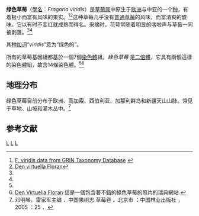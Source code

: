 {{Speciesbox
| name = 绿色草莓
| image = Fragaria viridis fruit - Keila.jpg
| image_width = 201px
| image2_caption = 草莓花
| divisio = [[被子植物門|被子植物門]] Magnoliophyta
| genus = Fragaria
| species = viridis
| authority = [[Antoine_Nicolas_Duchesne|Duchesne]], 1766
}}

'''绿色草莓'''（[[學名|學名]]：''Fragaria viridis''）是[[草莓属|草莓属]]中原生于[[欧洲|欧洲]]与中亚的一个[[种|种]]，有着极小而富有风味的果实。<ref name="ars">[http://www.ars-grin.gov/cgi-bin/npgs/html/taxon.pl?268 F. viridis data from GRIN Taxonomy Database] {{webarchive|url=https://web.archive.org/web/20090115043259/http://www.ars-grin.gov/cgi-bin/npgs/html/taxon.pl?268 |date=2009-01-15 }}</ref><ref name="linnaeus">[http://linnaeus.nrm.se/flora/di/rosa/fraga/fragvir.html Den virtuella Floran]</ref>这种草莓几乎没有[[草莓|普通草莓]]的风味，而富清爽的酸味。它以有时不变红就成熟而得名。采摘时，花萼常随着明显的喀啦声与草莓一同被剥落。<ref name="ars"/><ref name="linnaeus"/>

其[[种加词|种加词]]“''viridis''”意为“绿色的”。

所有的草莓基因組都基於一個7個[[染色體|染色體]]組。''綠色草莓'' 是[[二倍體|二倍體]]，它具有兩個這樣的染色體組，故含14條染色體。<ref name="ars"/><ref name="nrm">[http://linnaeus.nrm.se/flora/di/rosa/fraga/fragvir.html Den Virtuella Floran] 這是一個包含著不錯的綠色草莓的照片的瑞典網站.</ref>

==地理分布==
绿色草莓目前分布于欧洲、高加索、西伯利亚、加那利群岛和新疆天山山脉。常见于草地、山坡和灌木丛中。<ref>邓明琴，雷家军主编 ．中国果树志 草莓卷 ．北京市 ：中国林业出版社 ，2005 ：25 ．</ref>

==参考文献==
{{Reflist}}

{{Fragaria}}
{{Taxonbar|from=Q148663}}

[[Category:草莓属|L]]
[[Category:附果|L]]
[[Category:1766年描述的植物|L]]